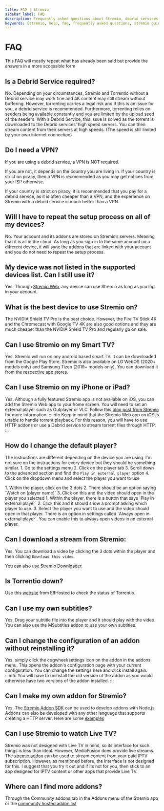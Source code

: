 ```yaml
---
title: FAQ | Stremio
sidebar_label: FAQ
description: Frequently asked questions about Stremio, debrid services and addons.
keywords: [stremio, help, faq, frequently asked questions, stremio guide, stremio help, stremio faq, stremio questions, stremio answers, stremio support, stremio troubleshooting]
---
```


# FAQ

This FAQ will mostly repeat what has already been said but provide the answers in a more accessible form 

## Is a Debrid Service required?

No. Depending on your circumstances, Stremio and Torrentio without a Debrid service may work fine and 4K content may still stream without buffering. However, torrenting carries a legal risk and if this is an issue for you, a debrid service is recommended. Furthermore, torrenting relies on seeders being available constantly and you are limited by the upload seed of the seeders. With a Debrid Service, this issue is solved as the torrent is downloaded to the Debrid services’ high speed servers. You can then stream content from their servers at high speeds. (The speed is still limited by your own internet connection)

## Do I need a VPN?

If you are using a debrid service, a VPN is NOT required. 

If you are not, it depends on the country you are living in. If your country is strict on piracy, then a VPN is recommended as you may get notices from your ISP otherwise.

If your country is strict on piracy, it is recommended that you pay for a debrid service, as it is often cheaper than a VPN, and the experience on Stremio with a debrid service is much better than a VPN.

## Will I have to repeat the setup process on all of my devices?

No. Your account and its addons are stored on Stremio’s servers. Meaning that it is all in the cloud. As long as you sign in to the same account on a different device, it will sync the addons that are linked with your account and you do not need to repeat the setup process.

## My device was not listed in the supported devices list. Can I still use it?

Yes. Through [Stremio Web](https://web.stremio.com), any device can use Stremio as long as you log in your account.

## What is the best device to use Stremio on?
The NVIDIA Shield TV Pro is the best choice. However, the Fire TV Stick 4K and the Chromecast with Google TV 4K are also good options and they are much cheaper than the NVIDIA Shield TV Pro and regularly go on sale.

## Can I use Stremio on my Smart TV?
Yes. Stremio will run on any android based smart TV. It can be downloaded from the Google Play Store. 
Stremio is also available on LG WebOS (2020+ models only) and Samsung Tizen (2019+ models only). You can download it from the respective app stores.

## Can I use Stremio on my iPhone or iPad?
Yes. Although a fully featured Stremio app is not available on iOS, you can add the Stremio Web app to your home screen. You will need to set an external player such as Outplayer or VLC. Follow this [blog post from Stremio](https://blog.stremio.com/using-stremio-web-on-iphone-ipad/) for more information.
:::info
Keep in mind that the Stremio Web app on iOS is unable to handle torrent playback. For this reason, you will have to use HTTP addons or use a Debrid service to stream torrent files through HTTP.
:::


## How do I change the default player?
The instructions are different depending on the device you are using. I'm not sure on the instructions for every device but they should be something similar. 
<Tabs>
<TabItem value="web" label="Stremio Web" default>
    1. Go to the settings menu
    2. Click on the player tab
    3. Scroll down to the advanced section and find the `Play in external player` option
    4. Click on the dropdown menu and select the player you want to use

</TabItem>
<TabItem value="windows" label="Windows">
    1. Within the player, click on the 3 dots
    2. There should be an option saying `Watch on [player name]`
    3. Click on this and the video should open in the player you selected
</TabItem>
<TabItem value="android" label="Android">
    1. Within the player, there is a button that says `Play in external player`
    2. Click this and it should show a prompt asking which player to use. 
    3. Select the player you want to use and the video should open in that player.
    <Admonition type="info">
    There is an option in settings called `Always open in external player`. You can enable this to always open videos in an external player.
    </Admonition>
</TabItem>
</Tabs>

## Can I download a stream from Stremio:
Yes. You can download a video by clicking the 3 dots within the player and then clicking `Download this video`.

You can also use [Stremio Downloader](extras#stremio-downloader).

## Is Torrentio down?
Use this [website](https://status.elfhosted.com/) from ElfHosted to check the status of Torrentio.

## Can I use my own subtitles?
Yes. Drag your subtitle file into the player and it should play with the video. You can also use the MSubtitles addon to use your own subtitles.

## Can I change the configuration of an addon without reinstalling it?
Yes, simply click the cogwheel/settings icon on the addon in the addons menu. This opens the addon's configuration page with your current configuration. You can change the settings here and click install again.
:::info
You will have to uninstall the old version of the addon as you would otherwise have two versions of the addon installed.
:::

## Can I make my own addon for Stremio?
Yes. The [Stremio Addon SDK](https://github.com/Stremio/stremio-addon-sdk/) can be used to develop addons with Node.js. 
Addons can also be developed with any other language that supports creating a HTTP server. Here are some [examples](https://github.com/Stremio/stremio-addon-sdk/blob/ff10a5a66ff6a592d6145baba117515041aa33ab/docs/examples.md)

## Can I use Stremio to watch Live TV?

Stremio was not designed with Live TV in mind, so its interface for such things is less than ideal. However, MediaFusion does provide live streams. The [xtremio addon](https://xtremio.elfhosted.com/configure) can be used to stream content from your paid IPTV subscription. However, as mentioned before, the interface is not designed for this. I suggest that you try it out and if its not for you, then stick to an app designed for IPTV content or other apps that provide Live TV.

## Where can I find more addons?

Through the Community addons tab in the Addons menu of the Stremio app or the [community hosted addon list](https://stremio-addons.netlify.app/)